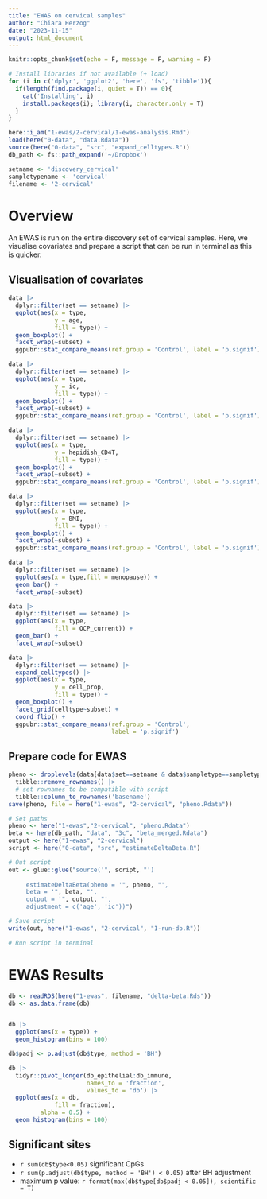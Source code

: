 ```yaml
---
title: "EWAS on cervical samples"
author: "Chiara Herzog"
date: "2023-11-15"
output: html_document
---
```


```r
knitr::opts_chunk$set(echo = F, message = F, warning = F)

# Install libraries if not available (+ load)
for (i in c('dplyr', 'ggplot2', 'here', 'fs', 'tibble')){
  if(length(find.package(i, quiet = T)) == 0){
    cat('Installing', i)
    install.packages(i); library(i, character.only = T)
  }
}

here::i_am("1-ewas/2-cervical/1-ewas-analysis.Rmd")
load(here("0-data", "data.Rdata"))
source(here("0-data", "src", "expand_celltypes.R"))
db_path <- fs::path_expand('~/Dropbox')

setname <- 'discovery_cervical'
sampletypename <- 'cervical'
filename <- '2-cervical'
```

# Overview

An EWAS is run on the entire discovery set of cervical samples. Here, we visualise covariates and prepare a script that can be run in terminal as this is quicker.

## Visualisation of covariates

```r
data |> 
  dplyr::filter(set == setname) |> 
  ggplot(aes(x = type,
             y = age,
             fill = type)) +
  geom_boxplot() +
  facet_wrap(~subset) +
  ggpubr::stat_compare_means(ref.group = 'Control', label = 'p.signif')

data |> 
  dplyr::filter(set == setname) |> 
  ggplot(aes(x = type,
             y = ic,
             fill = type)) +
  geom_boxplot() +
  facet_wrap(~subset) +
  ggpubr::stat_compare_means(ref.group = 'Control', label = 'p.signif')

data |> 
  dplyr::filter(set == setname) |> 
  ggplot(aes(x = type,
             y = hepidish_CD4T,
             fill = type)) +
  geom_boxplot() +
  facet_wrap(~subset) +
  ggpubr::stat_compare_means(ref.group = 'Control', label = 'p.signif')

data |> 
  dplyr::filter(set == setname) |> 
  ggplot(aes(x = type,
             y = BMI,
             fill = type)) +
  geom_boxplot() +
  facet_wrap(~subset) +
  ggpubr::stat_compare_means(ref.group = 'Control', label = 'p.signif')

data |> 
  dplyr::filter(set == setname) |> 
  ggplot(aes(x = type,fill = menopause)) +
  geom_bar() +
  facet_wrap(~subset)

data |> 
  dplyr::filter(set == setname) |> 
  ggplot(aes(x = type,
             fill = OCP_current)) +
  geom_bar() +
  facet_wrap(~subset)

data |> 
  dplyr::filter(set == setname) |> 
  expand_celltypes() |> 
  ggplot(aes(x = type,
             y = cell_prop,
             fill = type)) +
  geom_boxplot() +
  facet_grid(celltype~subset) +
  coord_flip() +
  ggpubr::stat_compare_means(ref.group = 'Control',
                             label = 'p.signif')
```


## Prepare code for EWAS

```r
pheno <- droplevels(data[data$set==setname & data$sampletype==sampletypename,]) |> 
  tibble::remove_rownames() |> 
  # set rownames to be compatible with script
  tibble::column_to_rownames('basename')
save(pheno, file = here("1-ewas", "2-cervical", "pheno.Rdata"))

# Set paths
pheno <- here("1-ewas","2-cervical", "pheno.Rdata")
beta <- here(db_path, "data", "3c", "beta_merged.Rdata")
output <- here("1-ewas", "2-cervical")
script <- here("0-data", "src", "estimateDeltaBeta.R")

# Out script
out <- glue::glue("source('", script, "')
     
     estimateDeltaBeta(pheno = '", pheno, "',
     beta = '", beta, "',
     output = '", output, "',
     adjustment = c('age', 'ic'))")

# Save script
write(out, here("1-ewas", "2-cervical", "1-run-db.R"))

# Run script in terminal
```

# EWAS Results


```r
db <- readRDS(here("1-ewas", filename, "delta-beta.Rds"))
db <- as.data.frame(db)


db |> 
  ggplot(aes(x = type)) +
  geom_histogram(bins = 100)

db$padj <- p.adjust(db$type, method = 'BH')

db |> 
  tidyr::pivot_longer(db_epithelial:db_immune,
                      names_to = 'fraction',
                      values_to = 'db') |> 
  ggplot(aes(x = db,
             fill = fraction),
         alpha = 0.5) +
  geom_histogram(bins = 100)
```

## Significant sites

* `r sum(db$type<0.05)` significant CpGs
* `r sum(p.adjust(db$type, method = 'BH') < 0.05)` after BH adjustment
* maximum p value: `r format(max(db$type[db$padj < 0.05]), scientific = T)`